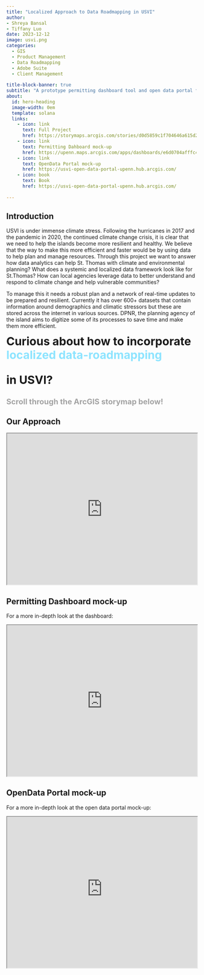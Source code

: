 ```yaml
---
title: "Localized Approach to Data Roadmapping in USVI"
author:
- Shreya Bansal
- Tiffany Luo
date: 2023-12-12
image: usvi.png
categories:
  - GIS
  - Product Management
  - Data Roadmapping
  - Adobe Suite
  - Client Management
  
title-block-banner: true
subtitle: "A prototype permitting dashboard tool and open data portal for USVI."
about:
  id: hero-heading
  image-width: 0em
  template: solana
  links:
    - icon: link
      text: Full Project
      href: https://storymaps.arcgis.com/stories/d0d5859c1f704646a615d2ec74280769
    - icon: link
      text: Permitting Dahboard mock-up
      href: https://upenn.maps.arcgis.com/apps/dashboards/e6d0704afffc48a29f15d86ffbe70452
    - icon: link
      text: OpenData Portal mock-up
      href: https://usvi-open-data-portal-upenn.hub.arcgis.com/
    - icon: book
      text: Book
      href: https://usvi-open-data-portal-upenn.hub.arcgis.com/
  
---
```


:::{#hero-heading}
:::

## Introduction

USVI is under immense climate stress. Following the hurricanes in 2017 and the pandemic in 2020, the continued climate change crisis, it is clear that we need to help the islands become more resilient and healthy. We believe that the way to make this more efficient and faster would be by using data to help plan and manage resources.
Through this project we want to answer how data analytics can help St. Thomas with climate and environmental planning? What does a systemic and localized data framework look like for St.Thomas? How can local agencies leverage data to better understand and respond to climate change and help vulnerable communities?

To manage this it needs a robust plan and a network of real-time updates to be prepared and resilient. Currently it has over 600+ datasets that contain information around demographics and climatic stressors but these are stored across the internet in various sources. DPNR, the planning agency of the island aims to digitize some of its processes to save time and make them more efficient.

<div style="font-size: 30px; line-height: 1.2; font-weight: bold;">
Curious about how to incorporate <div style="color: #8DE4FF;">localized data-roadmapping</div> in USVI? 
</div>

<div style="font-size: 20px; line-height: 1; color: #A3A3A3;font-weight: bold;">
Scroll through the ArcGIS storymap below!
</div>


## Our Approach
:::{.column-body-outset}
<iframe src="https://storymaps.arcgis.com/stories/d0d5859c1f704646a615d2ec74280769" width="100%" height="400px"></iframe>
:::


## Permitting Dashboard mock-up
For a more in-depth look at the dashboard:

<iframe src="https://upenn.maps.arcgis.com/apps/dashboards/e6d0704afffc48a29f15d86ffbe70452" width="100%" height="400px"></iframe>


## OpenData Portal mock-up
For a more in-depth look at the open data portal mock-up:

<iframe src="https://usvi-open-data-portal-upenn.hub.arcgis.com/" width="100%" height="400px"></iframe>